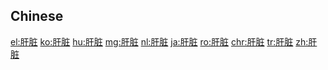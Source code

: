 {{also|肝臟}}
==Chinese==
{{zh-see|肝臟}}

[[el:肝脏]]
[[ko:肝脏]]
[[hu:肝脏]]
[[mg:肝脏]]
[[nl:肝脏]]
[[ja:肝脏]]
[[ro:肝脏]]
[[chr:肝脏]]
[[tr:肝脏]]
[[zh:肝脏]]